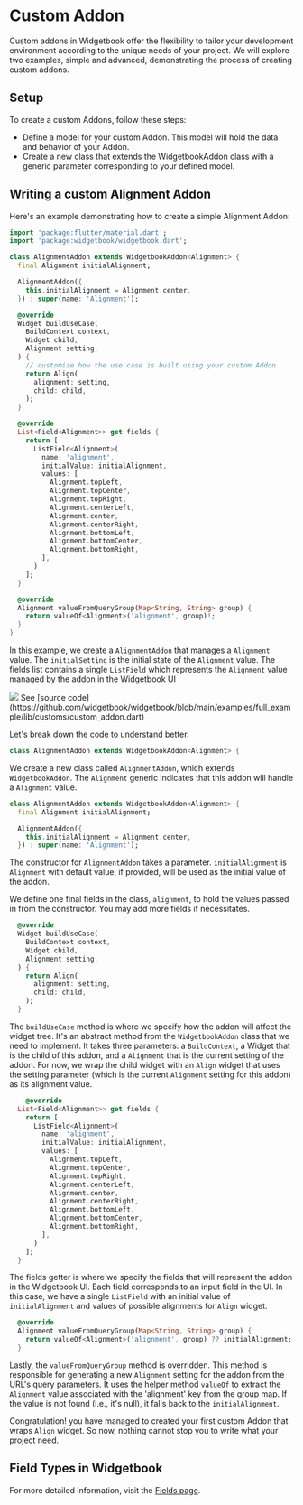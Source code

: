 # Custom Addon

Custom addons in Widgetbook offer the flexibility to tailor your development environment
according to the unique needs of your project. We will explore two examples, simple and
advanced, demonstrating the process of creating custom addons.

## Setup

To create a custom Addons, follow these steps:

- Define a model for your custom Addon. This model will hold the data and behavior of your
  Addon.
- Create a new class that extends the WidgetbookAddon class with a generic parameter
  corresponding to your defined model.

## Writing a custom Alignment Addon

Here's an example demonstrating how to create a simple Alignment Addon:

```dart
import 'package:flutter/material.dart';
import 'package:widgetbook/widgetbook.dart';

class AlignmentAddon extends WidgetbookAddon<Alignment> {
  final Alignment initialAlignment;

  AlignmentAddon({
    this.initialAlignment = Alignment.center,
  }) : super(name: 'Alignment');

  @override
  Widget buildUseCase(
    BuildContext context,
    Widget child,
    Alignment setting,
  ) {
    // customize how the use case is built using your custom Addon
    return Align(
      alignment: setting,
      child: child,
    );
  }

  @override
  List<Field<Alignment>> get fields {
    return [
      ListField<Alignment>(
        name: 'alignment',
        initialValue: initialAlignment,
        values: [
          Alignment.topLeft,
          Alignment.topCenter,
          Alignment.topRight,
          Alignment.centerLeft,
          Alignment.center,
          Alignment.centerRight,
          Alignment.bottomLeft,
          Alignment.bottomCenter,
          Alignment.bottomRight,
        ],
      )
    ];
  }

  @override
  Alignment valueFromQueryGroup(Map<String, String> group) {
    return valueOf<Alignment>('alignment', group)!;
  }
}
```

In this example, we create a `AlignmentAddon` that manages a `Alignment` value. The
`initialSetting` is the initial state of the `Alignment` value. The fields list contains a
single `ListField` which represents the `Alignment` value managed by the addon in the
Widgetbook UI

<Image src="/assets/addons/custom-addon.png" zoom />

<Info>
  See [source
  code](https://github.com/widgetbook/widgetbook/blob/main/examples/full_example/lib/customs/custom_addon.dart)
</Info>

Let's break down the code to understand better.

```dart
class AlignmentAddon extends WidgetbookAddon<Alignment> {
```

We create a new class called `AlignmentAddon`, which extends `WidgetbookAddon`. The
`Alignment` generic indicates that this addon will handle a `Alignment` value.

```dart
class AlignmentAddon extends WidgetbookAddon<Alignment> {
  final Alignment initialAlignment;

  AlignmentAddon({
    this.initialAlignment = Alignment.center,
  }) : super(name: 'Alignment');
```

The constructor for `AlignmentAddon` takes a parameter. `initialAlignment` is `Alignment`
with default value, if provided, will be used as the initial value of the addon.

We define one final fields in the class, `alignment`, to hold the values passed in from
the constructor. You may add more fields if necessitates.

```dart
  @override
  Widget buildUseCase(
    BuildContext context,
    Widget child,
    Alignment setting,
  ) {
    return Align(
      alignment: setting,
      child: child,
    );
  }
```

The `buildUseCase` method is where we specify how the addon will affect the widget tree.
It's an abstract method from the `WidgetbookAddon` class that we need to implement. It
takes three parameters: a `BuildContext`, a Widget that is the child of this addon, and a
`Alignment` that is the current setting of the addon. For now, we wrap the child widget
with an `Align` widget that uses the setting parameter (which is the current `Alignment`
setting for this addon) as its alignment value.

```dart
    @override
  List<Field<Alignment>> get fields {
    return [
      ListField<Alignment>(
        name: 'alignment',
        initialValue: initialAlignment,
        values: [
          Alignment.topLeft,
          Alignment.topCenter,
          Alignment.topRight,
          Alignment.centerLeft,
          Alignment.center,
          Alignment.centerRight,
          Alignment.bottomLeft,
          Alignment.bottomCenter,
          Alignment.bottomRight,
        ],
      )
    ];
  }

```

The fields getter is where we specify the fields that will represent the addon in the
Widgetbook UI. Each field corresponds to an input field in the UI. In this case, we have a
single `ListField` with an initial value of `initialAlignment` and values of possible
alignments for `Align` widget.

```dart
  @override
  Alignment valueFromQueryGroup(Map<String, String> group) {
    return valueOf<Alignment>('alignment', group) ?? initialAlignment;
  }
```

Lastly, the `valueFromQueryGroup` method is overridden. This method is responsible for
generating a new `Alignment` setting for the addon from the URL's query parameters. It
uses the helper method `valueOf` to extract the `Alignment` value associated with the
'alignment' key from the group map. If the value is not found (i.e., it's null), it falls
back to the `initialAlignment`.

Congratulation! you have managed to created your first custom Addon that wraps `Align`
widget. So now, nothing cannot stop you to write what your project need.

## Field Types in Widgetbook

For more detailed information, visit the [Fields page](/guides/fields).
